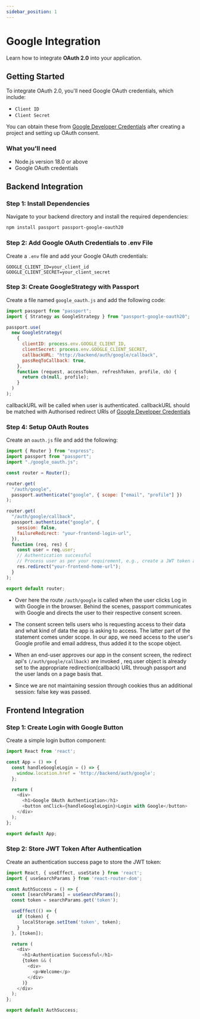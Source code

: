 ```yaml
---
sidebar_position: 1
---
```



# Google Integration

Learn how to integrate **OAuth 2.0** into your application.

## Getting Started

To integrate OAuth 2.0, you'll need Google OAuth credentials, which include:

- `Client ID`
- `Client Secret`

You can obtain these from [Google Developer Credentials](https://console.developers.google.com/) after creating a project and setting up OAuth consent.

### What you'll need

- Node.js version 18.0 or above
- Google OAuth credentials

## Backend Integration

### Step 1: Install Dependencies

Navigate to your backend directory and install the required dependencies:

```bash
npm install passport passport-google-oauth20
```

### Step 2: Add Google OAuth Credentials to .env File

Create a `.env` file and add your Google OAuth credentials:

```plaintext
GOOGLE_CLIENT_ID=your_client_id
GOOGLE_CLIENT_SECRET=your_client_secret
```

### Step 3: Create GoogleStrategy with Passport

Create a file named `google_oauth.js` and add the following code:

```javascript
import passport from "passport";
import { Strategy as GoogleStrategy } from "passport-google-oauth20";

passport.use(
  new GoogleStrategy(
    {
      clientID: process.env.GOOGLE_CLIENT_ID,
      clientSecret: process.env.GOOGLE_CLIENT_SECRET,
      callbackURL: "http://backend/auth/google/callback",
      passReqToCallback: true,
    },
    function (request, accessToken, refreshToken, profile, cb) {
      return cb(null, profile);
    }
  )
);
```
 callbackURL will be called when user is authenticated.
 callbackURL should be matched with Authorised redirect URIs of [Google Developer Credentials](https://console.developers.google.com/)


### Step 4: Setup OAuth Routes

Create an `oauth.js` file and add the following:

```javascript
import { Router } from "express";
import passport from "passport";
import "./google_oauth.js";

const router = Router();

router.get(
  "/auth/google",
  passport.authenticate("google", { scope: ["email", "profile"] })
);

router.get(
  "/auth/google/callback",
  passport.authenticate("google", {
    session: false,
    failureRedirect: "your-frontend-login-url",
  }),
  function (req, res) {
    const user = req.user;
    // Authentication successful
    // Process user as per your requirement, e.g., create a JWT token and pass it to the frontend
    res.redirect("your-frontend-home-url");
  }
);

export default router;
```
- Over here the route `/auth/google` is called when the user clicks Log in with Google in the browser. 
Behind the scenes, passport communicates with Google and directs the user to their respective consent screen.

- The consent screen tells users who is requesting access to their data and what kind of data the
 app is asking to access. The latter part of the statement comes under scope. In our app, we need access to the user's Google profile and email address, thus added it to the scope object.

- When an end-user approves our app in the consent screen, the redirect api's `(/auth/google/callback)` are invoked , req.user object is already set to the appropriate redirection(callback) URL through passport and the user lands on a page basis that.

- Since we are not maintaining session through cookies thus an additional session: false key was passed.

## Frontend Integration

### Step 1: Create Login with Google Button

Create a simple login button component:

```javascript
import React from 'react';

const App = () => {
  const handleGoogleLogin = () => {
    window.location.href = 'http://backend/auth/google';
  };

  return (
    <div>
      <h1>Google OAuth Authentication</h1>
      <button onClick={handleGoogleLogin}>Login with Google</button>
    </div>
  );
};

export default App;
```

### Step 2: Store JWT Token After Authentication

Create an authentication success page to store the JWT token:

```javascript
import React, { useEffect, useState } from 'react';
import { useSearchParams } from 'react-router-dom';

const AuthSuccess = () => {
  const [searchParams] = useSearchParams();
  const token = searchParams.get('token');

  useEffect(() => {
    if (token) {
      localStorage.setItem('token', token);
    }
  }, [token]);

  return (
    <div>
      <h1>Authentication Successful</h1>
      {token && (
        <div>
          <p>Welcome</p>
        </div>
      )}
    </div>
  );
};

export default AuthSuccess;
```

